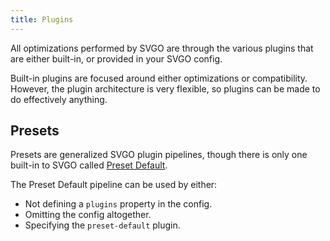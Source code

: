 ```yaml
---
title: Plugins
---
```


All optimizations performed by SVGO are through the various plugins that are either built-in, or provided in your SVGO config.

Built-in plugins are focused around either optimizations or compatibility. However, the plugin architecture is very flexible, so plugins can be made to do effectively anything.

## Presets

Presets are generalized SVGO plugin pipelines, though there is only one built-in to SVGO called [Preset Default](/docs/preset-default/).

The Preset Default pipeline can be used by either:

* Not defining a `plugins` property in the config.
* Omitting the config altogether.
* Specifying the `preset-default` plugin.
